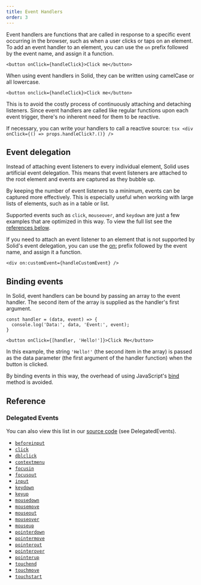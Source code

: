 ```yaml
---
title: Event Handlers
order: 3
---
```


Event handlers are functions that are called in response to a specific event occurring in the browser, such as when a user clicks or taps on an element.
To add an event handler to an element, you can use the `on` prefix followed by the event name, and assign it a function.

```tsx
<button onClick={handleClick}>Click me</button>
```

When using event handlers in Solid, they can be written using camelCase or all lowercase.

```tsx
<button onclick={handleClick}>Click me</button>
```

<Callout type="tip" title="Event handlers are not reactive.">
	
  This is to avoid the costly process of continuously attaching and detaching listeners.
  Since event handlers are called like regular functions upon each event trigger, there's no inherent need for them to be reactive.

  If necessary, you can write your handlers to call a reactive source:
    ```tsx
    <div onClick={() => props.handleClick?.()} />
    ```
</Callout>

## Event delegation

Instead of attaching event listeners to every individual element, Solid uses artificial event delegation.
This means that event listeners are attached to the root element and events are captured as they bubble up.

By keeping the number of event listeners to a minimum, events can be captured more effectively.
This is especially useful when working with large lists of elements, such as in a table or list.


Supported events such as `click`, `mouseover`, and `keydown` are just a few examples that are optimized in this way.
To view the full list see the [references below](#delegated-events).

If you need to attach an event listener to an element that is not supported by Solid's event delegation, you can use the [on:](/reference/on-and-oncapture) prefix followed by the event name, and assign it a function.

```tsx
<div on:customEvent={handleCustomEvent} />
```

## Binding events

In Solid, event handlers can be bound by passing an array to the event handler.
The second item of the array is supplied as the handler's first argument.
  
  ```tsx
  const handler = (data, event) => {
    console.log('Data:', data, 'Event:', event);
  }

  <button onClick={[handler, 'Hello!']}>Click Me</button>
  ```

In this example, the string `'Hello!'` (the second item in the array) is passed as the data parameter (the first argument of the handler function) when the button is clicked.

By binding events in this way, the overhead of using JavaScript's [bind](https://developer.mozilla.org/en-US/docs/Web/JavaScript/Reference/Global_objects/Function/bind) method is avoided.

## Reference

### Delegated Events

You can also view this list in our [source code](https://github.com/ryansolid/dom-expressions/blob/main/packages/dom-expressions/src/constants.js) (see DelegatedEvents).

* [`beforeinput`](https://developer.mozilla.org/en-US/docs/Web/API/HTMLElement/beforeinput_event)
* [`click`](https://developer.mozilla.org/en-US/docs/Web/API/HTMLElement/click)
* [`dblclick`](https://developer.mozilla.org/en-US/docs/Web/API/Element/dblclick_event)
* [`contextmenu`](https://developer.mozilla.org/en-US/docs/Web/API/Element/contextmenu_event)
* [`focusin`](https://developer.mozilla.org/en-US/docs/Web/API/Element/focusin_event)
* [`focusout`](https://developer.mozilla.org/en-US/docs/Web/API/Element/focusout_event)
* [`input`](https://developer.mozilla.org/en-US/docs/Web/API/HTMLElement/input_event)
* [`keydown`](https://developer.mozilla.org/en-US/docs/Web/API/Element/keydown_event)
* [`keyup`](https://developer.mozilla.org/en-US/docs/Web/API/Element/keyup_event)
* [`mousedown`](https://developer.mozilla.org/en-US/docs/Web/API/Element/mousedown_event)
* [`mousemove`](https://developer.mozilla.org/en-US/docs/Web/API/Element/mousemove_event)
* [`mouseout`](https://developer.mozilla.org/en-US/docs/Web/API/Element/mouseout_event)
* [`mouseover`](https://developer.mozilla.org/en-US/docs/Web/API/Element/mouseover_event)
* [`mouseup`](https://developer.mozilla.org/en-US/docs/Web/API/Element/mouseup_event)
* [`pointerdown`](https://developer.mozilla.org/en-US/docs/Web/API/Element/pointerdown_event)
* [`pointermove`](https://developer.mozilla.org/en-US/docs/Web/API/Element/pointermove_event)
* [`pointerout`](https://developer.mozilla.org/en-US/docs/Web/API/Element/pointerout_event)
* [`pointerover`](https://developer.mozilla.org/en-US/docs/Web/API/Element/pointerover_event)
* [`pointerup`](https://developer.mozilla.org/en-US/docs/Web/API/Element/pointerup_event)
* [`touchend`](https://developer.mozilla.org/en-US/docs/Web/API/Element/touchend_event)
* [`touchmove`](https://developer.mozilla.org/en-US/docs/Web/API/Element/touchmove_event)
* [`touchstart`](https://developer.mozilla.org/en-US/docs/Web/API/Element/touchstart_event)